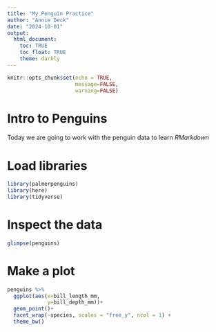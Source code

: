 ```yaml
---
title: "My Penguin Practice"
author: "Annie Deck"
date: "2024-10-01"
output: 
  html_document:
    toc: TRUE
    toc_float: TRUE
    theme: darkly
---
```


```r
knitr::opts_chunk$set(echo = TRUE,
                      message=FALSE,
                      warning=FALSE)
```

# Intro to Penguins 
Today we are going to work with the penguin data to learn *RMarkdown*

# Load libraries 

```r
library(palmerpenguins)
library(here)
library(tidyverse)
```

# Inspect the data
```r
glimpse(penguins)
```

# Make a plot
```r
penguins %>%
  ggplot(aes(x=bill_length_mm,
             y=bill_depth_mm))+ 
  geom_point()+
  facet_wrap(~species, scales = "free_y", ncol = 1) +
  theme_bw()
```

